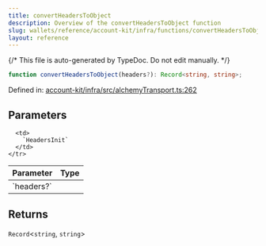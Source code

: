 ```yaml
---
title: convertHeadersToObject
description: Overview of the convertHeadersToObject function
slug: wallets/reference/account-kit/infra/functions/convertHeadersToObject
layout: reference
---
```


{/* This file is auto-generated by TypeDoc. Do not edit manually. */}

```ts
function convertHeadersToObject(headers?): Record<string, string>;
```

Defined in: [account-kit/infra/src/alchemyTransport.ts:262](https://github.com/alchemyplatform/aa-sdk/blob/0cc60e9f694c242d91befdaa2f26cdec3ee389c5/account-kit/infra/src/alchemyTransport.ts#L262)

## Parameters

<table>
  <thead>
    <tr>
      <th align="left">Parameter</th>
      <th align="left">Type</th>
    </tr>
  </thead>

  <tbody>
    <tr>
      <td>
        `headers?`
      </td>

      <td>
        `HeadersInit`
      </td>
    </tr>

  </tbody>
</table>

## Returns

`Record`\<`string`, `string`>
